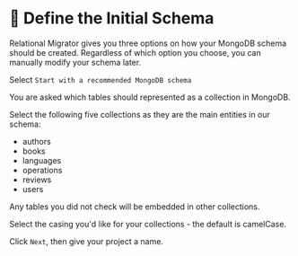 
# 👐 Define the Initial Schema

Relational Migrator gives you three options on how your MongoDB schema should be created. Regardless of which option you choose, you can manually modify your schema later. 

Select `Start with a recommended MongoDB schema`

You are asked which tables should represented as a collection in MongoDB. 

Select the following five collections as they are the main entities in our schema:

- authors
- books
- languages
- operations
- reviews
- users

Any tables you did not check will be embedded in other collections. 

<Screenshot url="http://127.0.0.1:8278" src="img/80-image-001.png" alt="Screenshot of the connect modal" />

Select the casing you'd like for your collections - the default is camelCase.

Click `Next`, then give your project a name. 